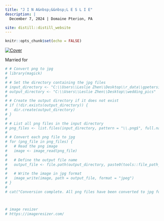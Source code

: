 ```yaml
---
title: "J I N A&nbsp;&&nbsp;L E S L I E"
description: |
  December 7, 2024 | Domaine Pterion, PA

site: distill::distill_website
---
```




```r
knitr::opts_chunk$set(echo = FALSE)
```

[![Cover](images/wedding/cbportraits7613.jpg)](https://lzhen4.github.io/gpetersii/wedding.html)

<p>Married for</p>
<div id="countdown"></div>
<script src="js/countdown.js"></script>


```r
# # Convert png to jpg
# library(magick)
# 
# # Set the directory containing the jpg files
# input_directory <- "C:\\Users\\Leslie Zhen\\Desktop\\r_data\\gpetersii\\images"
# output_directory <- "C:\\Users\\Leslie Zhen\\Desktop\\wedding_pics"
# 
# # Create the output directory if it does not exist
# if (!dir.exists(output_directory)) {
#   dir.create(output_directory)
# }
# 
# # List all png files in the input directory
# png_files <- list.files(input_directory, pattern = "\\.png$", full.names = TRUE)
# 
# # Convert each png file to jpg
# for (png_file in png_files) {
#   # Read the png image
#   image <- image_read(png_file)
# 
#   # Define the output file name
#   output_file <- file.path(output_directory, paste0(tools::file_path_sans_ext(basename(png_file)), ".jpg"))
# 
#   # Write the image in jpg format
#   image_write(image, path = output_file, format = "jpeg")
# }
# 
# cat("Conversion complete. All png files have been converted to jpg format.")



# image resizer
# https://imageresizer.com/
```

